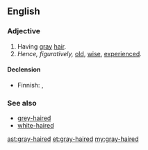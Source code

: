 ==English==

===Adjective===
{{en-adj}}

# Having [[gray]] [[hair]].
# ''Hence, figuratively,'' [[old]], [[wise]], [[experienced]].

====Declension====
{{trans-top|having grey hair}}
* Finnish: {{t|fi|harmaatukkainen}}, {{t|fi|harmaahapsinen}}
{{trans-mid}}
{{trans-bottom}}

===See also===
* [[grey-haired]]
* [[white-haired]]

[[ast:gray-haired]]
[[et:gray-haired]]
[[my:gray-haired]]